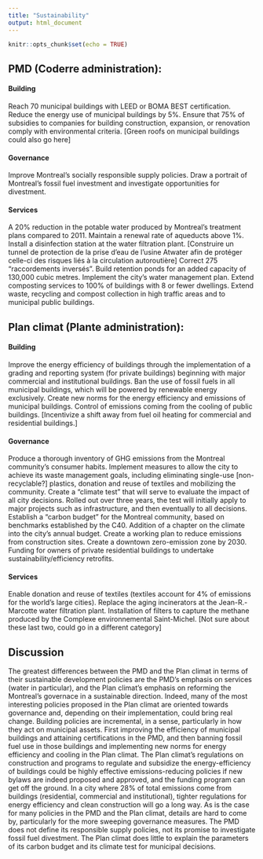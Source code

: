 ```yaml
---
title: "Sustainability"
output: html_document
---
```


```r
knitr::opts_chunk$set(echo = TRUE)
```

## PMD (Coderre administration): 

#### Building

Reach 70 municipal buildings with LEED or BOMA BEST certification. Reduce the energy use of municipal buildings by 5%. Ensure that 75% of subsidies to companies for building construction, expansion, or renovation comply with environmental criteria. [Green roofs on municipal buildings could also go here]

#### Governance

Improve Montreal’s socially responsible supply policies. Draw a portrait of Montreal’s fossil fuel investment and investigate opportunities for divestment. 

#### Services

A 20% reduction in the potable water produced by Montreal’s treatment plans compared to 2011. Maintain a renewal rate of aqueducts above 1%. Install a disinfection station at the water filtration plant. [Construire un tunnel de protection de la prise d’eau de l’usine Atwater afin de protéger celle-ci des risques liés à la circulation autoroutière]  Correct 275 “raccordements inversés”. Build retention ponds for an added capacity of 130,000 cubic metres. Implement the city’s water management plan. Extend composting services to 100% of buildings with 8 or fewer dwellings. Extend waste, recycling and compost collection in high traffic areas and to municipal public buildings. 

## Plan climat (Plante administration): 

#### Building

Improve the energy efficiency of buildings through the implementation of a grading and reporting system (for private buildings) beginning with major commercial and institutional buildings. Ban the use of fossil fuels in all municipal buildings, which will be powered by renewable energy exclusively. Create new norms for the energy efficiency and emissions of municipal buildings. Control of emissions coming from the cooling of public buildings. [Incentivize a shift away from fuel oil heating for commercial and residential buildings.]

#### Governance

Produce a thorough inventory of GHG emissions from the Montreal community’s consumer habits. Implement measures to allow the city to achieve its waste management goals, including eliminating single-use [non-recyclable?] plastics, donation and reuse of textiles and mobilizing the community. Create a “climate test” that will serve to evaluate the impact of all city decisions. Rolled out over three years, the test will initially apply to major projects such as infrastructure, and then eventually to all decisions. Establish a “carbon budget” for the Montreal community, based on benchmarks established by the C40. Addition of a chapter on the climate into the city’s annual budget. Create a working plan to reduce emissions from construction sites. Create a downtown zero-emission zone by 2030. Funding for owners of private residential buildings to undertake sustainability/efficiency retrofits.  

#### Services

Enable donation and reuse of textiles (textiles account for 4% of emissions for the world’s large cities). Replace the aging incinerators at the Jean-R.-Marcotte water filtration plant. Installation of filters to capture the methane produced by the Complexe environnemental Saint-Michel. [Not sure about these last two, could go in a different category]

## Discussion

The greatest differences between the PMD and the Plan climat in terms of their sustainable development policies are the PMD's emphasis on services (water in particular), and the Plan climat's emphasis on reforming the Montreal's governace in a sustainable direction. Indeed, many of the most interesting policies proposed in the Plan climat are oriented towards governance and, depending on their implementation, could bring real change.  Building policies are incremental, in a sense, particularly in how they act on municipal assets. First improving the efficiency of municipal buildings and attaining certifications in the PMD, and then banning fossil fuel use in those buildings and implementing new norms for energy efficiency and cooling in the Plan climat.
The Plan climat's regulations on construction and programs to regulate and subsidize the energy-efficiency of buildings could be highly effective emissions-reducing policies if new bylaws are indeed proposed and approved, and the funding program can get off the ground. In a city where 28% of total emissions come from buildings (residential, commercial and institutional), tighter regulations for energy efficiency and clean construction will go a long way. As is the case for many policies in the PMD and the Plan climat, details are hard to come by, particularly for the more sweeping governance measures. The PMD does not define its responsible supply policies, not its promise to investigate fossil fuel divestment. The Plan climat does little to explain the parameters of its carbon budget and its climate test for municipal decisions.